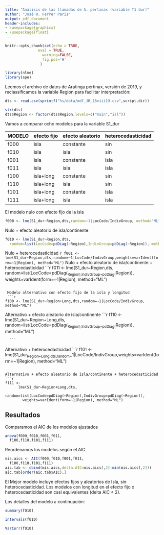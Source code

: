 ---
title: "Análisis de las llamadas de A. pertinax (variable T1 dur)"
author: "José R. Ferrer Paris"
output: pdf_document
header-includes:
- \usepackage{graphicx}
- \usepackage{float}
---
```{r setup, include=FALSE}
knitr::opts_chunk$set(echo = TRUE,
			   eval = TRUE,
                 warning=FALSE,
                 fig.pos='H'
                )

library(nlme)
library(ape)

```


Leemos el archivo de datos de Aratinga pertinax, versión de 2019, y reclassificamos la variable Region para facilitar interpretación:

```{r}
dts <- read.csv(sprintf("%s/data/mdf_JR_15viii19.csv",script.dir))

str(dts)
dts$Region <- factor(dts$Region,levels=c("main","isl"))

```
Vamos a comparar ocho modelos para la variable S1_dur

|   MODELO  |  efecto fijo | efecto aleatorio | heterocedasticidad |
| --- | --- | --- | --- |
|f000|isla|constante|sin|
|f010| isla |isla | sin |
|f001| isla |constante| isla |
|f011| isla |isla | isla |
|f100| isla+long|constante|sin|
|f110| isla+long|isla|sin|
|f101| isla+long|constante| isla|
|f111| isla+long|isla |isla|

El modelo nulo con efecto fijo de la isla
```{r}
f000 <- lme(S1_dur~Region,dts,random=~1|LocCode/IndivGroup, method="ML")
```
Nulo + efecto aleatorio de isla/continente
```{r}
f010 <- lme(S1_dur~Region,dts,
  random=list(LocCode=pdDiag(~Region),IndivGroup=pdDiag(~Region)), method="ML")
 ```
 Nulo + heterocedasticidad
 ```{r}
f001 <- lme(S1_dur~Region,dts,random=~1|LocCode/IndivGroup,weights=varIdent(form=~1|Region), method="ML")
```
Nulo + efecto aleatorio de isla/continente + heterocedasticidad
 ```{r}
f011 <-
  lme(S1_dur~Region,dts,
    random=list(LocCode=pdDiag(~Region),IndivGroup=pdDiag(~Region)),
    weights=varIdent(form=~1|Region), method="ML")

```

 Modelo alternativo con efecto fijo de la isla y longitud
 ```{r}
f100 <- lme(S1_dur~Region+Long,dts,random=~1|LocCode/IndivGroup, method="ML")

```
 Alternativo + efecto aleatorio de isla/continente
 ```{r}
f110 <- lme(S1_dur~Region+Long,dts,
      random=list(LocCode=pdDiag(~Region),IndivGroup=pdDiag(~Region)), method="ML")

      ```
Alternativo + heterocedasticidad
 ```{r}
f101 <- lme(S1_dur~Region+Long,dts,random=~1|LocCode/IndivGroup,weights=varIdent(form=~1|Region), method="ML")

```

Alternativo + efecto aleatorio de isla/continente + heterocedasticidad
```{r}
f111 <-
      lme(S1_dur~Region+Long,dts,
        random=list(LocCode=pdDiag(~Region),IndivGroup=pdDiag(~Region)),
        weights=varIdent(form=~1|Region), method="ML")

```

## Resultados
Comparamos el AIC de los modelos ajustados
```{r}
anova(f000,f010,f001,f011,
  f100,f110,f101,f111)
```

Reordenamos los modelos según el AIC
```{r}

mis.aics <- AIC(f000,f010,f001,f011,
  f100,f110,f101,f111)
aic.tab <- cbind(mis.aics,delta.AIC=mis.aics[,2]-min(mis.aics[,2]))
aic.tab[order(aic.tab$AIC),]

```

El Mejor modelo incluye efectos fijos y aleatorios de Isla, sin heterocedasticidad. Los modelos con longitud en el efecto fijo o heterocedasticidad son casi equivalentes (delta AIC < 2).

Los detalles del modelo a continuación:

```{r}

summary(f010)

intervals(f010)

VarCorr(f010)
```
